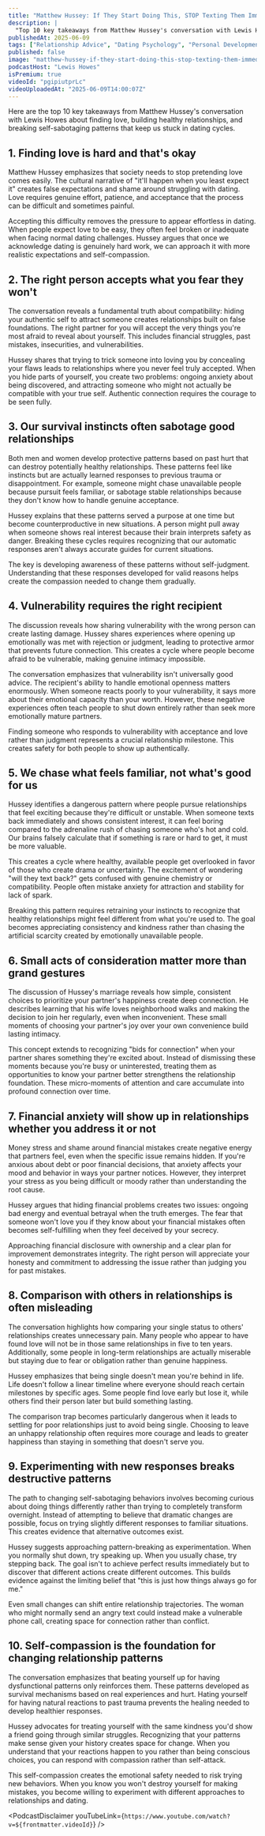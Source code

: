 ```yaml
---
title: "Matthew Hussey: If They Start Doing This, STOP Texting Them Immediately!"
description: |
  "Top 10 key takeaways from Matthew Hussey's conversation with Lewis Howes about finding love, building healthy relationships, and breaking self-sabotaging patterns that keep us stuck in dating cycles."
publishedAt: 2025-06-09
tags: ["Relationship Advice", "Dating Psychology", "Personal Development"]
published: false
image: "matthew-hussey-if-they-start-doing-this-stop-texting-them-immediately.jpg"
podcastHost: "Lewis Howes"
isPremium: true
videoId: "pgipiutprLc"
videoUploadedAt: "2025-06-09T14:00:07Z"
---
```



<PodcastSummaryPageLayout frontmatter={frontmatter}>
Here are the top 10 key takeaways from Matthew Hussey's conversation with Lewis Howes about finding love, building healthy relationships, and breaking self-sabotaging patterns that keep us stuck in dating cycles.

## 1. Finding love is hard and that's okay

Matthew Hussey emphasizes that society needs to stop pretending love comes easily. The cultural narrative of "it'll happen when you least expect it" creates false expectations and shame around struggling with dating. Love requires genuine effort, patience, and acceptance that the process can be difficult and sometimes painful.

Accepting this difficulty removes the pressure to appear effortless in dating. When people expect love to be easy, they often feel broken or inadequate when facing normal dating challenges. Hussey argues that once we acknowledge dating is genuinely hard work, we can approach it with more realistic expectations and self-compassion.

## 2. The right person accepts what you fear they won't

The conversation reveals a fundamental truth about compatibility: hiding your authentic self to attract someone creates relationships built on false foundations. The right partner for you will accept the very things you're most afraid to reveal about yourself. This includes financial struggles, past mistakes, insecurities, and vulnerabilities.

Hussey shares that trying to trick someone into loving you by concealing your flaws leads to relationships where you never feel truly accepted. When you hide parts of yourself, you create two problems: ongoing anxiety about being discovered, and attracting someone who might not actually be compatible with your true self. Authentic connection requires the courage to be seen fully.

## 3. Our survival instincts often sabotage good relationships

Both men and women develop protective patterns based on past hurt that can destroy potentially healthy relationships. These patterns feel like instincts but are actually learned responses to previous trauma or disappointment. For example, someone might chase unavailable people because pursuit feels familiar, or sabotage stable relationships because they don't know how to handle genuine acceptance.

Hussey explains that these patterns served a purpose at one time but become counterproductive in new situations. A person might pull away when someone shows real interest because their brain interprets safety as danger. Breaking these cycles requires recognizing that our automatic responses aren't always accurate guides for current situations.

The key is developing awareness of these patterns without self-judgment. Understanding that these responses developed for valid reasons helps create the compassion needed to change them gradually.

## 4. Vulnerability requires the right recipient

The discussion reveals how sharing vulnerability with the wrong person can create lasting damage. Hussey shares experiences where opening up emotionally was met with rejection or judgment, leading to protective armor that prevents future connection. This creates a cycle where people become afraid to be vulnerable, making genuine intimacy impossible.

The conversation emphasizes that vulnerability isn't universally good advice. The recipient's ability to handle emotional openness matters enormously. When someone reacts poorly to your vulnerability, it says more about their emotional capacity than your worth. However, these negative experiences often teach people to shut down entirely rather than seek more emotionally mature partners.

Finding someone who responds to vulnerability with acceptance and love rather than judgment represents a crucial relationship milestone. This creates safety for both people to show up authentically.

## 5. We chase what feels familiar, not what's good for us

Hussey identifies a dangerous pattern where people pursue relationships that feel exciting because they're difficult or unstable. When someone texts back immediately and shows consistent interest, it can feel boring compared to the adrenaline rush of chasing someone who's hot and cold. Our brains falsely calculate that if something is rare or hard to get, it must be more valuable.

This creates a cycle where healthy, available people get overlooked in favor of those who create drama or uncertainty. The excitement of wondering "will they text back?" gets confused with genuine chemistry or compatibility. People often mistake anxiety for attraction and stability for lack of spark.

Breaking this pattern requires retraining your instincts to recognize that healthy relationships might feel different from what you're used to. The goal becomes appreciating consistency and kindness rather than chasing the artificial scarcity created by emotionally unavailable people.

## 6. Small acts of consideration matter more than grand gestures

The discussion of Hussey's marriage reveals how simple, consistent choices to prioritize your partner's happiness create deep connection. He describes learning that his wife loves neighborhood walks and making the decision to join her regularly, even when inconvenient. These small moments of choosing your partner's joy over your own convenience build lasting intimacy.

This concept extends to recognizing "bids for connection" when your partner shares something they're excited about. Instead of dismissing these moments because you're busy or uninterested, treating them as opportunities to know your partner better strengthens the relationship foundation. These micro-moments of attention and care accumulate into profound connection over time.

## 7. Financial anxiety will show up in relationships whether you address it or not

Money stress and shame around financial mistakes create negative energy that partners feel, even when the specific issue remains hidden. If you're anxious about debt or poor financial decisions, that anxiety affects your mood and behavior in ways your partner notices. However, they interpret your stress as you being difficult or moody rather than understanding the root cause.

Hussey argues that hiding financial problems creates two issues: ongoing bad energy and eventual betrayal when the truth emerges. The fear that someone won't love you if they know about your financial mistakes often becomes self-fulfilling when they feel deceived by your secrecy.

Approaching financial disclosure with ownership and a clear plan for improvement demonstrates integrity. The right person will appreciate your honesty and commitment to addressing the issue rather than judging you for past mistakes.

## 8. Comparison with others in relationships is often misleading

The conversation highlights how comparing your single status to others' relationships creates unnecessary pain. Many people who appear to have found love will not be in those same relationships in five to ten years. Additionally, some people in long-term relationships are actually miserable but staying due to fear or obligation rather than genuine happiness.

Hussey emphasizes that being single doesn't mean you're behind in life. Life doesn't follow a linear timeline where everyone should reach certain milestones by specific ages. Some people find love early but lose it, while others find their person later but build something lasting.

The comparison trap becomes particularly dangerous when it leads to settling for poor relationships just to avoid being single. Choosing to leave an unhappy relationship often requires more courage and leads to greater happiness than staying in something that doesn't serve you.

## 9. Experimenting with new responses breaks destructive patterns

The path to changing self-sabotaging behaviors involves becoming curious about doing things differently rather than trying to completely transform overnight. Instead of attempting to believe that dramatic changes are possible, focus on trying slightly different responses to familiar situations. This creates evidence that alternative outcomes exist.

Hussey suggests approaching pattern-breaking as experimentation. When you normally shut down, try speaking up. When you usually chase, try stepping back. The goal isn't to achieve perfect results immediately but to discover that different actions create different outcomes. This builds evidence against the limiting belief that "this is just how things always go for me."

Even small changes can shift entire relationship trajectories. The woman who might normally send an angry text could instead make a vulnerable phone call, creating space for connection rather than conflict.

## 10. Self-compassion is the foundation for changing relationship patterns

The conversation emphasizes that beating yourself up for having dysfunctional patterns only reinforces them. These patterns developed as survival mechanisms based on real experiences and hurt. Hating yourself for having natural reactions to past trauma prevents the healing needed to develop healthier responses.

Hussey advocates for treating yourself with the same kindness you'd show a friend going through similar struggles. Recognizing that your patterns make sense given your history creates space for change. When you understand that your reactions happen to you rather than being conscious choices, you can respond with compassion rather than self-attack.

This self-compassion creates the emotional safety needed to risk trying new behaviors. When you know you won't destroy yourself for making mistakes, you become willing to experiment with different approaches to relationships and dating.

<PodcastDisclaimer
  youTubeLink={`https://www.youtube.com/watch?v=${frontmatter.videoId}`}
/>

</PodcastSummaryPageLayout>

